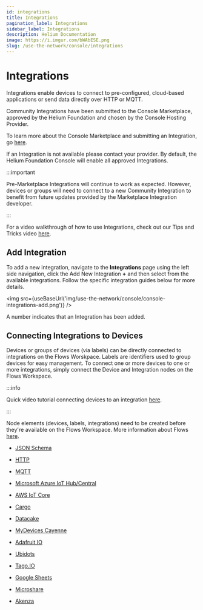 ```yaml
---
id: integrations
title: Integrations
pagination_label: Integrations
sidebar_label: Integrations
description: Helium Documentation
image: https://i.imgur.com/bWAbESE.png
slug: /use-the-network/console/integrations
---
```


# Integrations


Integrations enable devices to connect to pre-configured, cloud-based applications or send data
directly over HTTP or MQTT.

Community Integrations have been submitted to the Console Marketplace, approved by the Helium
Foundation and chosen by the Console Hosting Provider.

To learn more about the Console Marketplace and submitting an Integration, go
[here](/use-the-network/console-marketplace).

If an Integration is not available please contact your provider. By default, the Helium Foundation
Console will enable all approved Integrations.

:::important

Pre-Marketplace Integrations will continue to work as expected. However, devices or groups will need
to connect to a new Community Integration to benefit from future updates provided by the Marketplace
Integration developer.

:::

For a video walkthrough of how to use Integrations, check out our Tips and Tricks video
[here](https://youtu.be/lnERw1f7TGE).

## Add Integration

To add a new integration, navigate to the **Integrations** page using the left side navigation,
click the Add New Integration **+** and then select from the available integrations. Follow the
specific integration guides below for more details.

<img src={useBaseUrl('img/use-the-network/console/console-integrations-add.png')} />

A number indicates that an Integration has been added.

## Connecting Integrations to Devices

Devices or groups of devices (via labels) can be directly connected to integrations on the Flows
Worskpace. Labels are identifiers used to group devices for easy management. To connect one or more
devices to one or more integrations, simply connect the Device and Integration nodes on the Flows
Workspace.

:::info

Quick video tutorial connecting devices to an integration
[here](https://www.youtube.com/watch?v=lnERw1f7TGE).

:::

Node elements (devices, labels, integrations) need to be created before they're available on the
Flows Workspace. More information about Flows
[here](https://docs.helium.com/use-the-network/console/flows/).

- [JSON Schema](/use-the-network/console/integrations/json-schema)

- [HTTP](/use-the-network/console/integrations/http)

- [MQTT](/use-the-network/console/integrations/mqtt)

- [Microsoft Azure IoT Hub/Central](/use-the-network/console/integrations/azure)

- [AWS IoT Core](/use-the-network/console/integrations/aws-iot-core)

- [Cargo](/use-the-network/console/integrations/cargo)

- [Datacake](/use-the-network/console/integrations/datacake)

- [MyDevices Cayenne](/use-the-network/console/integrations/mydevices-cayenne)

- [Adafruit IO](/use-the-network/console/integrations/adafruitio)

- [Ubidots](/use-the-network/console/integrations/ubidots)

- [Tago.IO](/use-the-network/console/integrations/tago)

- [Google Sheets](/use-the-network/console/integrations/google-sheets)

- [Microshare](/use-the-network/console/integrations/microshare)

- [Akenza](/use-the-network/console/integrations/akenza)
